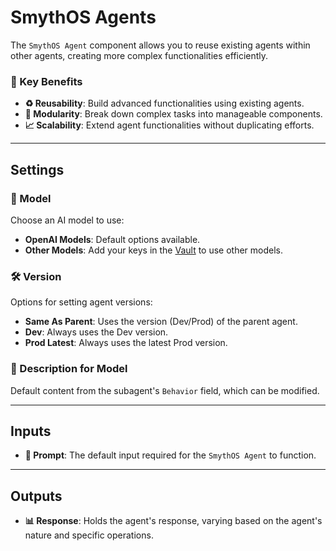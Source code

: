 # SmythOS Agents

The `SmythOS Agent` component allows you to reuse existing agents within other agents, creating more complex functionalities efficiently.

### 🌟 Key Benefits

- **♻️ Reusability**: Build advanced functionalities using existing agents.
- **🧩 Modularity**: Break down complex tasks into manageable components.
- **📈 Scalability**: Extend agent functionalities without duplicating efforts.

<Arcade  src="https://demo.arcade.software/nBV1imZ1ZW7UyrhPH3ud?embed&embed_mobile=tab&embed_desktop=inline&show_copy_link=true" title="Arcade Flow (Mon Feb 24 2025)" />

---

## Settings

### 🧬 Model

Choose an AI model to use:
- **OpenAI Models**: Default options available.
- **Other Models**: Add your keys in the [Vault](/agent-collaboration/working-with-agents/vault-sharing)  to use other models.

### 🛠️ Version

Options for setting agent versions:
- **Same As Parent**: Uses the version (Dev/Prod) of the parent agent.
- **Dev**: Always uses the Dev version.
- **Prod Latest**: Always uses the latest Prod version.

### 📝 Description for Model

Default content from the subagent's `Behavior` field, which can be modified.

---

## Inputs

- **🔎 Prompt**: The default input required for the `SmythOS Agent` to function.

---

## Outputs

- **📊 Response**: Holds the agent's response, varying based on the agent's nature and specific operations.
